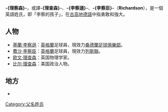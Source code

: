 {{noteTA
|G1=PP
|1=h-hans:基兰·理查德森;zh-hk:基蘭·李察遜;zh-tw:基蘭·理查德森;
|2=zh-hans:桑德兰;zh-hk:新特蘭;zh-tw:桑德蘭;
|3=zh-hans:弗雷泽·理查德森;zh-hk:費沙·李察臣;zh-tw:弗雷澤·理查德森;
|4=zh-hans:利兹联; zh-hk:列斯聯;
|5=zh-cn:比尔·理查森;zh-hk:標·李察遜;zh-tw:比爾·理查德森;zh-hant:比爾·理查德森;
}}
'''-{理察森}-'''，或譯'''-{理查森}-'''、'''-{李察遜}-'''、'''-{李察臣}-'''（'''Richardson'''），是一個英語姓氏，即「李察的孩子」，在[[古高地德語|古高地德語]]中指勇敢和強大。

== 人物 ==
* [[基蘭·李察遜|基蘭·李察遜]]：[[英格蘭|英格蘭]]足球員，現效力[[桑德蘭足球俱樂部|桑德蘭足球俱樂部]]。
* [[費沙·李察臣|費沙·李察臣]]：[[英格蘭|英格蘭]]足球員，現效力[[列斯聯|列斯聯]]。
* [[欧文·理查森|欧文·理查森]]：英国物理学家。
* [[比尔·理查森|比尔·理查森]]：美国政治人物。

== 地方 ==
* {{link-en|理查森 (德克薩斯州)|Richardson, Texas}}

{{disambig|L|Cat=三字人名消歧义}}

[[Category:父名姓氏|Category:父名姓氏]]